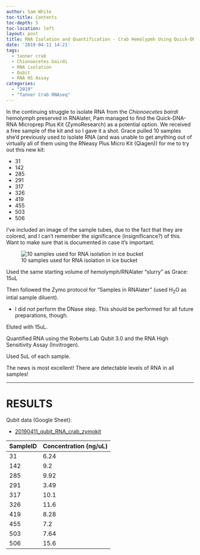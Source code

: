 ```yaml
---
author: Sam White
toc-title: Contents
toc-depth: 5
toc-location: left
layout: post
title: RNA Isolation and Quantification - Crab Hemolypmh Using Quick-DNA-RNA Microprep Plus Kit
date: '2019-04-11 14:21'
tags:
  - tanner crab
  - Chionoecetes bairdi
  - RNA isolation
  - Qubit
  - RNA HS Assay
categories:
  - "2019"
  - "Tanner Crab RNAseq"
---
```


In the continuing struggle to isolate RNA from the _Chionoecetes bairdi_ hemolymph preserved in RNAlater, Pam managed to find the Quick-DNA-RNA Microprep Plus Kit (ZymoResearch) as a potential option. We received a free sample of the kit and so I gave it a shot. Grace pulled 10 samples she'd previously used to isolate RNA (and was unable to get anything out of virtually all of them using the RNeasy Plus Micro Kit (Qiagen)) for me to try out this new kit:

- 31
- 142
- 285
- 291
- 317
- 326
- 419
- 455
- 503
- 506

I've included an image of the sample tubes, due to the fact that they are colored, and I can't remember the significance (insignificance?) of this. Want to make sure that is documented in case it's important.

![10 samples used for RNA isolation in ice bucket](https://github.com/RobertsLab/sams-notebook/blob/master/images/20190411_crab_hemolymph.jpg?raw=true)



Used the same starting volume of hemolymph/RNAlater "slurry" as Grace: 15uL

Then followed the Zymo protocol for "Samples in RNAlater" (used H<sub>2</sub>O as intial sample diluent).

- I did _not_ perform the DNase step. This should be performed for all future preparations, though.

Eluted with 15uL.

Quantified RNA using the Roberts Lab Qubit 3.0 and the RNA High Sensitivity Assay (Invitrogen).

Used 5uL of each sample.




The news is most excellent! There are detectable levels of RNA in all samples!

---

# RESULTS

Qubit data (Google Sheet):

- [20190411_qubit_RNA_crab_zymokit](http://b.link/20190411-crab-qubit)


| SampleID | Concentration (ng/uL) |
|----------|-----------------------|
| 31       | 6.24                  |
| 142      | 9.2                   |
| 285      | 9.92                  |
| 291      | 3.49                  |
| 317      | 10.1                  |
| 326      | 11.6                  |
| 419      | 8.28                  |
| 455      | 7.2                   |
| 503      | 7.64                  |
| 506      | 15.6                  |
